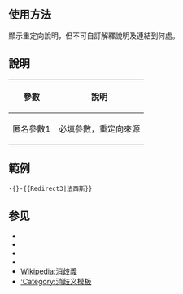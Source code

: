 {{NoteTA
|G1 = IT
|G2 = MediaWiki
}}
{{Documentation subpage}}
==使用方法==
顯示重定向說明，但不可自訂解釋說明及連結到何處。
==說明==
{| class="wikitable"
|-
! 參數
! 說明
|-
| 匿名參數1
| 必填參數，重定向來源
|}
==範例==
<pre>-{}-{{Redirect3|法西斯}}</pre>
{{Redirect3|法西斯}}
==参见==
* {{tl|Redirect}}
* {{tl|Redirect2}}
* {{tl|Redirect-multi}}
* {{tl|Redirect-synonym}}
* [[Wikipedia:消歧義]]
* [[:Category:消歧义模板]]
<includeonly>{{sandbox other||
<!-- 本行下加入模板的分類，跨維基連結加入Wikidata（參見[[Wikipedia:Wikidata]]） -->
}}</includeonly>